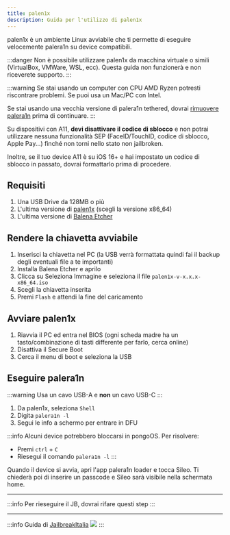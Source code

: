 ```yaml
---
title: palen1x
description: Guida per l'utilizzo di palen1x
---
```


palen1x è un ambiente Linux avviabile che ti permette di eseguire velocemente palera1n su device compatibili.

:::danger
Non è possibile utilizzare palen1x da macchina virtuale o simili (VirtualBox, VMWare, WSL, ecc).
Questa guida non funzionerà e non riceverete supporto.
:::

:::warning
Se stai usando un computer con CPU AMD Ryzen potresti riscontrare problemi. Se puoi usa un Mac/PC con Intel.

Se stai usando una vecchia versione di palera1n tethered, dovrai [rimuovere palera1n](/docs/guide-jb/rimuovere-palera1n) prima di continuare.
:::

Su dispositivi con A11, **devi disattivare il codice di sblocco** e non potrai utilizzare nessuna funzionalità SEP (FaceID/TouchID, codice di sblocco, Apple Pay...) finché non torni nello stato non jailbroken.

Inoltre, se il tuo device A11 è su iOS 16+ e hai impostato un codice di sblocco in passato, dovrai formattarlo prima di procedere.


## Requisiti

1. Una USB Drive da 128MB o più
2. L'ultima versione di [palen1x](https://github.com/palera1n/palen1x/) (scegli la versione x86_64)
3. L'ultima versione di [Balena Etcher](https://etcher.balena.io/#download-etcher)

## Rendere la chiavetta avviabile

1. Inserisci la chiavetta nel PC (la USB verrà formattata quindi fai il backup degli eventuali file a te importanti)
1. Installa Balena Etcher e aprilo
2. Clicca su Seleziona Immagine e seleziona il file `palen1x-v-x.x.x-x86_64.iso`
3. Scegli la chiavetta inserita
4. Premi `Flash` e attendi la fine del caricamento

## Avviare palen1x

1. Riavvia il PC ed entra nel BIOS (ogni scheda madre ha un tasto/combinazione di tasti differente per farlo, cerca online)
2. Disattiva il Secure Boot
3. Cerca il menu di boot e seleziona la USB

## Eseguire palera1n

:::warning
Usa un cavo USB-A e **non** un cavo USB-C
:::

1. Da palen1x, seleziona `Shell`
2. Digita `palera1n -l`
3. Segui le info a schermo per entrare in DFU

:::info
Alcuni device potrebbero bloccarsi in pongoOS.
Per risolvere:
* Premi `ctrl` + `C`
* Riesegui il comando `palera1n -l`
:::

Quando il device si avvia, apri l'app palera1n loader e tocca Sileo. Ti chiederà poi di inserire un passcode e Sileo sarà visibile nella schermata home.

---
:::info
Per rieseguire il JB, dovrai rifare questi step
:::

---
:::info
Guida di [JailbreakItalia](https://t.me/JailbreakItalia) ![](https://upload.wikimedia.org/wikipedia/commons/thumb/8/82/Telegram_logo.svg/15px-Telegram_logo.svg.png)
:::